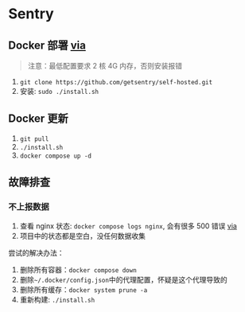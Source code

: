 # Sentry

## Docker 部署 [via](https://develop.sentry.dev/self-hosted/)

> 注意：最低配置要求 2 核 4G 内存，否则安装报错

1. `git clone https://github.com/getsentry/self-hosted.git`
2. 安装: `sudo ./install.sh`

## Docker 更新

1. `git pull`
2. `./install.sh`
3. `docker compose up -d`

## 故障排查

### 不上报数据

1. 查看 nginx 状态: `docker compose logs nginx`, 会有很多 500 错误 [via](https://github.com/getsentry/self-hosted/issues/1278)
2. 项目中的状态都是空白，没任何数据收集

尝试的解决办法：

1. 删除所有容器：`docker compose down`
2. 删除`~/.docker/config.json`中的代理配置，怀疑是这个代理导致的
3. 删除所有缓存：`docker system prune -a`
4. 重新构建: `./install.sh`
